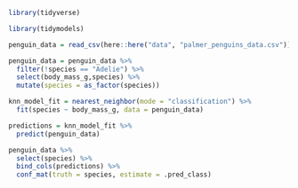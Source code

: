 
```r

library(tidyverse)

library(tidymodels)

```

```r

penguin_data = read_csv(here::here("data", "palmer_penguins_data.csv"))

penguin_data = penguin_data %>% 
  filter(!species == "Adelie") %>% 
  select(body_mass_g,species) %>% 
  mutate(species = as_factor(species))

```

```r

knn_model_fit = nearest_neighbor(mode = "classification") %>% 
  fit(species ~ body_mass_g, data = penguin_data)

```

```r

predictions = knn_model_fit %>% 
  predict(penguin_data)

```


```r

penguin_data %>% 
  select(species) %>% 
  bind_cols(predictions) %>% 
  conf_mat(truth = species, estimate = .pred_class)



```

